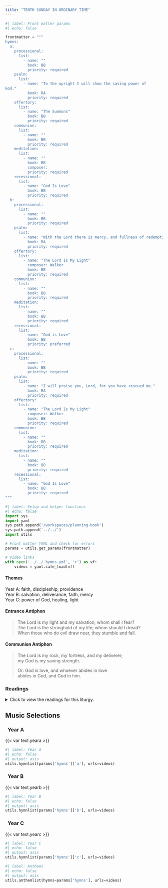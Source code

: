 ```yaml
---
title: "TENTH SUNDAY IN ORDINARY TIME"
---
```


```python
#| label: Front matter params
#| echo: false

frontmatter = """
hymns:
  a:
    processional:
      list:
        - name: ""
          book: BB
          priority: required
    psalm:
      list:
        - name: "To the upright I will show the saving power of
God."
          book: RA
          priority: required
    offertory:
      list:
        - name: "The Summons"
          book: BB
          priority: required
    communion:
      list:
        - name: ""
          book: BB
          priority: required
    meditation:
      list:
        - name: ""
          book: BB
          composer: 
          priority: required
    recessional:
      list:
        - name: "God Is Love"
          book: BB
          priority: required
  b:
    processional:
      list:
        - name: ""
          book: BB
          priority: required
    psalm:
      list:
        - name: "With the Lord there is mercy, and fullness of redemption."
          book: RA
          priority: required
    offertory:
      list:
        - name: "The Lord Is My Light"
          composer: Walker
          book: BB
          priority: required
    communion:
      list:
        - name: ""
          book: BB
          priority: required
    meditation:
      list:
        - name: ""
          book: BB
          priority: required
    recessional:
      list:
        - name: "God is Love"
          book: BB
          priority: preferred
  c:
    processional:
      list:
        - name: ""
          book: BB
          priority: required
    psalm:
      list:
        - name: "I will praise you, Lord, for you have rescued me."
          book: RA
          priority: required
    offertory:
      list:
        - name: "The Lord Is My Light"
          composer: Walker
          book: BB
          priority: required
    communion:
      list:
        - name: ""
          book: BB
          priority: required
    meditation:
      list:
        - name: ""
          book: BB
          priority: required
    recessional:
      list:
        - name: "God Is Love"
          book: BB
          priority: required
"""
```

```python
#| label: Setup and helper functions
#| echo: false
import sys
import yaml
sys.path.append('/workspaces/planning-book')
sys.path.append('../../')
import utils

# Front matter YAML and check for errors
params = utils.get_params(frontmatter)

# Video links
with open('../../_hymns.yml', 'r') as vf:
    videos = yaml.safe_load(vf)
```

:::  {.red}
#### **Themes**
:::

[Year A:]{.red} faith, discipleship, providence  
[Year B:]{.red} salvation, deliverance, faith, mercy  
[Year C:]{.red} power of God, healing, light  

:::  {.red}
#### **Entrance Antiphon**
:::

> The Lord is my light and my salvation; whom shall I fear?  
> The Lord is the stronghold of my life; whom should I dread?  
> When those who do evil draw near, they stumble and fall.  

:::  {.red}
#### **Communion Antiphon**
:::

> The Lord is my rock, my fortress, and my deliverer;  
> my God is my saving strength.  
>  
> [Or:]{.red}
> God is love, and whoever abides in love  
> abides in God, and God in him.  

:::: {.content-visible when-format="html"}
::: {.red}
### Readings
:::

<details>
  <summary>Click to view the readings for this liturgy.</summary>

::: {.red}
### &nbsp; Year A

#### First Reading [PASSAGE]{style="float:right" .small}
:::

Text  
&emsp; indented as needed

***

::: {.red}
#### Responsorial Psalm [PASSAGE]{style="float:right" .small}
:::

**[℟.]{.red}** **REFRAIN**  

Verse one,  
&emsp; indented as needed. **[℟.]{.red}**  

Verse two,  
&emsp; and so on as needed. **[℟.]{.red}**  

Verse three,  
&emsp; and so on as needed. **[℟.]{.red}**  

Verse four,  
&emsp; and so on as needed. **[℟.]{.red}**  

***

::: {.red}
#### Second Reading [PASSAGE]{style="float:right" .small}
:::

Text

***

::: {.red}
#### Gospel Acclamation [PASSAGE]{style="float:right" .small}
:::

**[℟.]{.red}** **Alleluia, alleluia.**  
Verse **[℟.]{.red}**

***

::: {.red}
#### Gospel [PASSAGE]{style="float:right" .small}
:::

Text

::: {.centered}
{{< var symbols.cross >}} &nbsp; {{< var symbols.cross >}} &nbsp; {{< var symbols.cross >}}
:::

::: {.red}
### &nbsp; Year B

#### First Reading [Genesis 3:9-15]{style="float:right" .small}
:::

After the man, Adam, had eaten of the tree,  
the LORD God called to the man and asked him, "Where are you?"  
He answered, "I heard you in the garden;  
but I was afraid, because I was naked,  
so I hid myself."  
Then he asked, "Who told you that you were naked?  
You have eaten, then,  
from the tree of which I had forbidden you to eat!"  
The man replied, "The woman whom you put here with me—  
she gave me fruit from the tree, and so I ate it."  
The LORD God then asked the woman,  
"Why did you do such a thing?"  
The woman answered, "The serpent tricked me into it, so I ate it."  

Then the LORD God said to the serpent:  
"Because you have done this, you shall be banned  
from all the animals  
and from all the wild creatures;  
on your belly shall you crawl,  
and dirt shall you eat  
all the days of your life.  
I will put enmity between you and the woman,  
and between your offspring and hers;  
he will strike at your head,  
while you strike at his heel."  

***

::: {.red}
#### Responsorial Psalm [Psalm 130:1-2, 3-4, 5-6, 7-8]{style="float:right" .small}
:::

**[℟.]{.red}** **With the Lord there is mercy, and fullness of redemption.**  

Out of the depths I cry to you, O LORD;  
LORD, hear my voice!  
Let your ears be attentive  
to my voice in supplication. **[℟.]{.red}**  

If you, O LORD, mark iniquities,  
LORD, who can stand?  
But with you is forgiveness,  
that you may be revered. **[℟.]{.red}**  

I trust in the LORD;  
my soul trusts in his word.  
More than sentinels wait for the dawn,  
let Israel wait for the LORD. **[℟.]{.red}**  

For with the LORD is kindness  
and with him is plenteous redemption  
and he will redeem Israel  
from all their iniquities. **[℟.]{.red}**  

***

::: {.red}
#### Second Reading [2 Corinthians 4:13—5:1]{style="float:right" .small}
:::

Brothers and sisters:  
Since we have the same spirit of faith,  
according to what is written, *I believed, therefore I spoke*,  
we too believe and therefore we speak,  
knowing that the one who raised the Lord Jesus  
will raise us also with Jesus  
and place us with you in his presence.  
Everything indeed is for you,  
so that the grace bestowed in abundance on more and more people  
may cause the thanksgiving to overflow for the glory of God.  
Therefore, we are not discouraged;  
rather, although our outer self is wasting away,  
our inner self is being renewed day by day.  
For this momentary light affliction  
is producing for us an eternal weight of glory  
beyond all comparison,  
as we look not to what is seen but to what is unseen;  
for what is seen is transitory, but what is unseen is eternal.  
For we know that if our earthly dwelling, a tent,  
should be destroyed,  
we have a building from God,  
a dwelling not made with hands, eternal in heaven.  

***

::: {.red}
#### Gospel Acclamation [John 12:31b-32]{style="float:right" .small}
:::

**[℟.]{.red}** **Alleluia, alleluia.**  
Now the ruler of the world will be driven out, says the Lord;  
and when I am lifted up from the earth, I will draw everyone to myself. **[℟.]{.red}**  

***

::: {.red}
#### Gospel [Mark 3:20-35]{style="float:right" .small}
:::

Jesus came home with his disciples.  
Again the crowd gathered,  
making it impossible for them even to eat.  
When his relatives heard of this they set out to seize him,  
for they said, "He is out of his mind."  
The scribes who had come from Jerusalem said,  
"He is possessed by Beelzebul,"  
and "By the prince of demons he drives out demons."  

Summoning them, he began to speak to them in parables,  
"How can Satan drive out Satan?  
If a kingdom is divided against itself,  
that kingdom cannot stand.  
And if a house is divided against itself,  
that house will not be able to stand.  
And if Satan has risen up against himself  
and is divided, he cannot stand;  
that is the end of him.  
But no one can enter a strong man's house to plunder his property  
unless he first ties up the strong man.  
Then he can plunder the house.  
Amen, I say to you,  
all sins and all blasphemies that people utter will be  
forgiven them.  
But whoever blasphemes against the Holy Spirit  
will never have forgiveness,  
but is guilty of an everlasting sin."  
For they had said, "He has an unclean spirit."  

His mother and his brothers arrived.  
Standing outside they sent word to him and called him.  
A crowd seated around him told him,  
"Your mother and your brothers and your sisters  
are outside asking for you."  
But he said to them in reply,  
"Who are my mother and my brothers?"  
And looking around at those seated in the circle he said,  
"Here are my mother and my brothers.  
For whoever does the will of God  
is my brother and sister and mother."  

::: {.centered}
{{< var symbols.cross >}} &nbsp; {{< var symbols.cross >}} &nbsp; {{< var symbols.cross >}}
:::

::: {.red}
### &nbsp; Year C

#### First Reading [PASSAGE]{style="float:right" .small}
:::

Text  
&emsp; indented as needed.

***

::: {.red}
#### Responsorial Psalm [PASSAGE]{style="float:right" .small}
:::

**[℟.]{.red}** **REFRAIN**  

Verse one,  
&emsp; indented as needed. **[℟.]{.red}**  

Verse two,  
&emsp; and so on as needed. **[℟.]{.red}**  

Verse three,  
&emsp; indented as needed. **[℟.]{.red}**  

Verse four,  
&emsp; and so on as needed. **[℟.]{.red}**  

***

::: {.red}
#### Second Reading [PASSAGE]{style="float:right" .small}
:::

Text

***

::: {.red}
#### Gospel Acclamation [PASSAGE]{style="float:right" .small}
:::

**[℟.]{.red}** **Alleluia, alleluia.**  
Verse **[℟.]{.red}** 

***

::: {.red}
#### Gospel [PASSAGE]{style="float:right" .small}
:::

Text

::: {.centered}
{{< var symbols.cross >}} &nbsp; {{< var symbols.cross >}} &nbsp; {{< var symbols.cross >}}
:::

</details>
::::

::: {.red}
## Music Selections
:::

::: {.titlered}
### &nbsp; Year A
:::
{{< var text.yeara >}}

```python
#| label: Year A
#| echo: false
#| output: asis
utils.hymnlist(params['hymns']['a'], urls=videos)
```

::: {.titlered}
### &nbsp; Year B
:::
{{< var text.yearb >}}

```python
#| label: Year B
#| echo: false
#| output: asis
utils.hymnlist(params['hymns']['b'], urls=videos)
```

::: {.titlered}
### &nbsp; Year C
:::
{{< var text.yearc >}}

```python
#| label: Year C
#| echo: false
#| output: asis
utils.hymnlist(params['hymns']['c'], urls=videos)
```


```python
#| label: Anthems
#| echo: false
#| output: asis
utils.anthemlist(hymns=params['hymns'], urls=videos)
```
